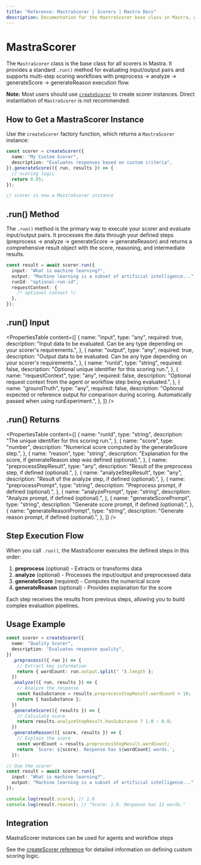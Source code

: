 ```yaml
---
title: "Reference: MastraScorer | Scorers | Mastra Docs"
description: Documentation for the MastraScorer base class in Mastra, which provides the foundation for all custom and built-in scorers.
---
```


# MastraScorer

The `MastraScorer` class is the base class for all scorers in Mastra. It provides a standard `.run()` method for evaluating input/output pairs and supports multi-step scoring workflows with preprocess → analyze → generateScore → generateReason execution flow.

**Note:** Most users should use [`createScorer`](./create-scorer) to create scorer instances. Direct instantiation of `MastraScorer` is not recommended.

## How to Get a MastraScorer Instance

Use the `createScorer` factory function, which returns a `MastraScorer` instance:

```typescript
const scorer = createScorer({
  name: "My Custom Scorer",
  description: "Evaluates responses based on custom criteria",
}).generateScore(({ run, results }) => {
  // scoring logic
  return 0.85;
});

// scorer is now a MastraScorer instance
```

## .run() Method

The `.run()` method is the primary way to execute your scorer and evaluate input/output pairs. It processes the data through your defined steps (preprocess → analyze → generateScore → generateReason) and returns a comprehensive result object with the score, reasoning, and intermediate results.

```typescript
const result = await scorer.run({
  input: "What is machine learning?",
  output: "Machine learning is a subset of artificial intelligence...",
  runId: "optional-run-id",
  requestContext: {
    /* optional context */
  },
});
```

## .run() Input

<PropertiesTable
  content={[
    {
      name: "input",
      type: "any",
      required: true,
      description:
        "Input data to be evaluated. Can be any type depending on your scorer's requirements.",
    },
    {
      name: "output",
      type: "any",
      required: true,
      description:
        "Output data to be evaluated. Can be any type depending on your scorer's requirements.",
    },
    {
      name: "runId",
      type: "string",
      required: false,
      description: "Optional unique identifier for this scoring run.",
    },
    {
      name: "requestContext",
      type: "any",
      required: false,
      description:
        "Optional request context from the agent or workflow step being evaluated.",
    },
    {
      name: "groundTruth",
      type: "any",
      required: false,
      description:
        "Optional expected or reference output for comparison during scoring. Automatically passed when using runExperiment.",
    },
  ]}
/>

## .run() Returns

<PropertiesTable
  content={[
    {
      name: "runId",
      type: "string",
      description: "The unique identifier for this scoring run.",
    },
    {
      name: "score",
      type: "number",
      description: "Numerical score computed by the generateScore step.",
    },
    {
      name: "reason",
      type: "string",
      description:
        "Explanation for the score, if generateReason step was defined (optional).",
    },
    {
      name: "preprocessStepResult",
      type: "any",
      description: "Result of the preprocess step, if defined (optional).",
    },
    {
      name: "analyzeStepResult",
      type: "any",
      description: "Result of the analyze step, if defined (optional).",
    },
    {
      name: "preprocessPrompt",
      type: "string",
      description: "Preprocess prompt, if defined (optional).",
    },
    {
      name: "analyzePrompt",
      type: "string",
      description: "Analyze prompt, if defined (optional).",
    },
    {
      name: "generateScorePrompt",
      type: "string",
      description: "Generate score prompt, if defined (optional).",
    },
    {
      name: "generateReasonPrompt",
      type: "string",
      description: "Generate reason prompt, if defined (optional).",
    },
  ]}
/>

## Step Execution Flow

When you call `.run()`, the MastraScorer executes the defined steps in this order:

1. **preprocess** (optional) - Extracts or transforms data
2. **analyze** (optional) - Processes the input/output and preprocessed data
3. **generateScore** (required) - Computes the numerical score
4. **generateReason** (optional) - Provides explanation for the score

Each step receives the results from previous steps, allowing you to build complex evaluation pipelines.

## Usage Example

```typescript
const scorer = createScorer({
  name: "Quality Scorer",
  description: "Evaluates response quality",
})
  .preprocess(({ run }) => {
    // Extract key information
    return { wordCount: run.output.split(" ").length };
  })
  .analyze(({ run, results }) => {
    // Analyze the response
    const hasSubstance = results.preprocessStepResult.wordCount > 10;
    return { hasSubstance };
  })
  .generateScore(({ results }) => {
    // Calculate score
    return results.analyzeStepResult.hasSubstance ? 1.0 : 0.0;
  })
  .generateReason(({ score, results }) => {
    // Explain the score
    const wordCount = results.preprocessStepResult.wordCount;
    return `Score: ${score}. Response has ${wordCount} words.`;
  });

// Use the scorer
const result = await scorer.run({
  input: "What is machine learning?",
  output: "Machine learning is a subset of artificial intelligence...",
});

console.log(result.score); // 1.0
console.log(result.reason); // "Score: 1.0. Response has 12 words."
```

## Integration

MastraScorer instances can be used for agents and workflow steps

See the [createScorer reference](./create-scorer) for detailed information on defining custom scoring logic.
